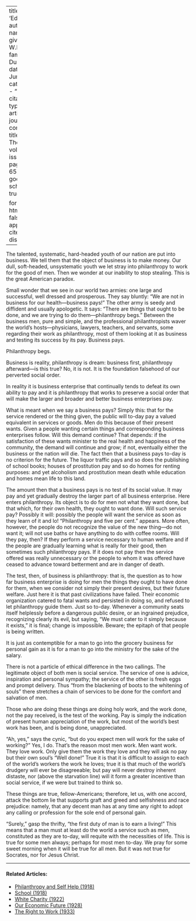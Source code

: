 
---
title: 'Education'
author:
  - name:
      given: W.E.B.
      family: Du Bois
date: Jun. 1911
categories: 
  - ""
citation: 
  type: article-journal
  container-title: The Crisis
  volume: 2
  issue: 2
  page: 64-65
google-scholar: true

format:
  html:
    toc: false
    appendix-cite-as: display
---



The talented, systematic, hard-headed youth of our nation are put into business. We tell them that the object of business is to make money. Our dull, soft-headed, unsystematic youth we let stray into philanthropy to work for the good of men. Then we wonder at our inability to stop stealing. This is the great American paradox.

Small wonder that we see in our world two armies: one large and successful, well dressed and prosperous. They say bluntly:	"We are not in
business for our health---business pays!" The other army is seedy and diffident and usually apologetic. It says: "There are things that ought
to be done, and we are trying to do them---philanthropy begs."	Between
the business men, pure and simple, and the professional philanthropists waver the world's hosts---physicians, lawyers, teachers, and servants, some regarding their work as philanthropy, most of them looking at it as business and testing its success by its pay. Business pays.

Philanthropy begs.

Business is reality, philanthropy is dream: business first, philanthropy afterward---is this true? No, it is not. It is the foundation falsehood of our perverted social order.

In reality it is business enterprise that continually tends to defeat its own ability to pay and it is philanthropy that works to preserve a social order that will make the larger and
broader and better business enterprises pay.

What is meant when we say a business pays? Simply this: that for the service rendered or the thing given, the public will to-day pay a valued equivalent in services or goods. Men do this because of their present wants. Given a people wanting certain things and corresponding business enterprises follow. Will this demand continue? That depends: if the satisfaction of these wants minister to the real health and happiness of the community, the demand will continue and grow; if not, eventually either the business or the nation will die. The fact then that a business pays to-day is no criterion for the future. The liquor traffic pays and so does the publishing of school books; houses of prostitution pay and so do homes for renting purposes: and yet alcoholism and prostitution mean death while education and homes mean life to this land.

The amount then that a business pays is no test of its social value. It may pay and yet gradually destroy the larger part of all business enterprise. Here enters philanthropy. Its object is to do for men not what they want done, but that which, for their own health, they ought to want done. Will such service pay? Possibly it will: possibly the people will want the service as soon as they learn of it and lo! "Philanthropy and five per cent." appears. More often, however, the people do not recognize the value of the new thing---do not want it; will not use baths or have anything to do with coffee rooms. Will they pay, then? If they perform a service necessary to human welfare and if the people are gradually learning what is really for their good, then sometimes such philanthropy pays. If it does not pay then the service offered was really unnecessary or the people to whom it was offered have ceased to advance toward betterment and are in danger of death.

The test, then, of business is philanthropy: that is, the question as to how far business enterprise is doing
for men the things they ought to have done for them, when we consider not simply their present desires, but their future welfare. Just here it is that past civilizations have failed. Their economic organization catered to fatal wants and persisted in doing so, and refused to let philanthropy guide them. Just so to-day. Whenever a community seats itself helplessly before a dangerous public desire, or an ingrained prejudice, recognizing clearly its evil, but saying, "We must cater to it simply because it exists," it is final; change is impossible. Beware; the epitaph of that people is being written.

It is just as contemptible for a man to go into the grocery business for personal gain as it is for a man to go into the ministry for the sake of the salary.

There is not a particle of ethical difference in the two callings. The legitimate object of both men is social service. The service of one is advice, inspiration and personal sympathy; the service of the other is fresh eggs and prompt delivery. Thus "from the blackening of boots to the whitening of souls" there stretches a chain of services to be done for the comfort and salvation of men.

Those who are doing these things are doing holy work, and the work done, not the pay received, is the test of the working. Pay is simply the indication of present human appreciation of the work, but most of the world's best work has been, and is being done, unappreciated.

"Ah, yes," says the cynic, "but do you expect men will work for the sake of working?" Yes, I do. That's the reason most men work. Men want work. They love work. Only give them the work they love and they will ask no pay but their own soul's "Well done!" True it is that it is difficult to assign to each of the world's workers the work he loves; true it is that much of the world's drudgery will ever be disagreeable; but pay will never destroy inherent distaste, nor (above the starvation
line) will it form a greater incentive than social service, if we were but trained to think so.

These things are true, fellow-Americans; therefore, let us, with one accord, attack the bottom lie that supports graft and greed and selfishness and race prejudice: namely, that any decent man has at any time any right to adopt any calling or profession for the sole end of personal gain.

"Surely," gasp the thrifty, "the first duty of man is to earn a living!" This means that a man must at least do the world a service such as men, constituted as they are to-day, will requite with the necessities of life. This is true for some men always; perhaps for most men to-day. We pray for some sweet morning when it will be true for all men. But it was not true for Socrates, nor for Jesus Christ.

<!-- Similar articles start here -->

<hr>
#### Related Articles:

* [Philanthropy and Self Help (1918)](/Volumes/16/03/philanthropy_and_self_help.html)
* [School (1918)](/Volumes/16/06/school.html)
* [White Charity (1922)](/Volumes/24/02/whitecharity.html)
* [Our Economic Future (1928)](/Volumes/35/05/our_economic_future.html)
* [The Right to Work (1933)](/Volumes/40/04/right_to_work.html)

<!-- Similar articles end here -->